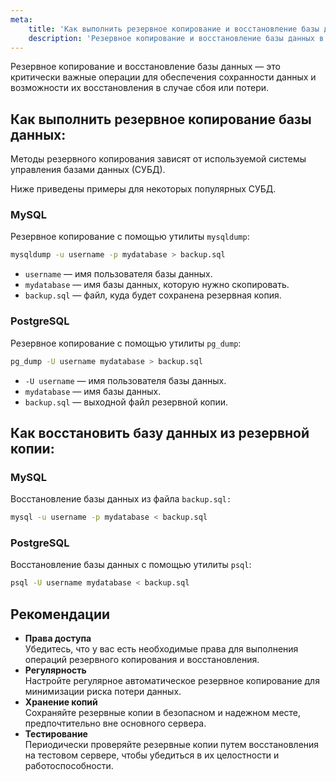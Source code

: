 ```yaml
---
meta:
    title: 'Как выполнить резервное копирование и восстановление базы данных?'
    description: 'Резервное копирование и восстановление базы данных в MySQL и PostgreSQL с помощью утилит mysqldump и pg_dump. Узнайте, как защитить данные с регулярными бэкапами.'
---
```


Резервное копирование и восстановление базы данных — это критически важные операции для
обеспечения сохранности данных и возможности их восстановления в случае сбоя или потери.

## Как выполнить резервное копирование базы данных:

Методы резервного копирования зависят от используемой системы управления базами данных (СУБД).

Ниже приведены примеры для некоторых популярных СУБД.

### MySQL

Резервное копирование с помощью утилиты `mysqldump`:

```bash
mysqldump -u username -p mydatabase > backup.sql
```

-   `username` — имя пользователя базы данных.
-   `mydatabase` — имя базы данных, которую нужно скопировать.
-   `backup.sql` — файл, куда будет сохранена резервная копия.

### PostgreSQL

Резервное копирование с помощью утилиты `pg_dump`:

```bash
pg_dump -U username mydatabase > backup.sql
```

-   `-U username` — имя пользователя базы данных.
-   `mydatabase` — имя базы данных.
-   `backup.sql` — выходной файл резервной копии.

## Как восстановить базу данных из резервной копии:

### MySQL

Восстановление базы данных из файла `backup.sql:`

```bash
mysql -u username -p mydatabase < backup.sql
```

### PostgreSQL

Восстановление базы данных с помощью утилиты `psql`:

```bash
psql -U username mydatabase < backup.sql
```

## Рекомендации

-   **Права доступа**  
    Убедитесь, что у вас есть необходимые права для выполнения операций резервного копирования и восстановления.
-   **Регулярность**  
    Настройте регулярное автоматическое резервное копирование для минимизации риска потери данных.
-   **Хранение копий**  
    Сохраняйте резервные копии в безопасном и надежном месте, предпочтительно вне основного сервера.
-   **Тестирование**  
    Периодически проверяйте резервные копии путем восстановления на тестовом сервере, чтобы убедиться в их целостности и работоспособности.

